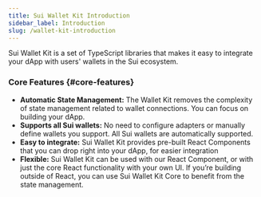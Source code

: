 ```yaml
---
title: Sui Wallet Kit Introduction
sidebar_label: Introduction
slug: /wallet-kit-introduction
---
```


Sui Wallet Kit is a set of TypeScript libraries that makes it easy to integrate your dApp with users' wallets in the Sui ecosystem.

### Core Features {#core-features}

- **Automatic State Management:** The Wallet Kit removes the complexity of state management related to wallet connections. You can focus on building your dApp.
- **Supports all Sui wallets:** No need to configure adapters or manually define wallets you support. All Sui wallets are automatically supported.
- **Easy to integrate:** Sui Wallet Kit provides pre-built React Components that you can drop right into your dApp, for easier integration
- **Flexible:** Sui Wallet Kit can be used with our React Component, or with just the core React functionality with your own UI. If you’re building outside of React, you can use Sui Wallet Kit Core to benefit from the state management.
